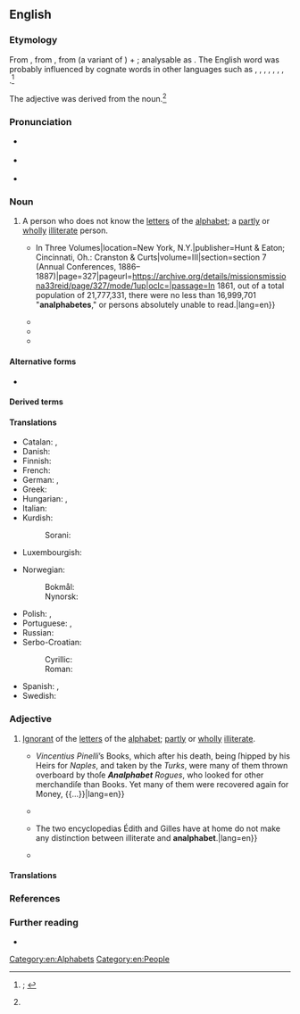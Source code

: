 {{also|Analphabet}}
==English==
{{was wotd|2019|February|21}}

===Etymology===
From {{der|en|LL.|analphabetus||unable to read and write; illiterate}}, from {{der|en|grc|αναλφάβητος||illiterate}}, from {{m|grc|ἀν-}} (a variant of {{m|grc|ᾰ̓-|pos=''the [[alpha privativum]], a prefix forming words having an opposite sense to the word or stem to which it is attached''}}) + {{m|grc|ἀλφάβητος||alphabet}}; analysable as {{prefix|en|an|alphabet}}. The English word was probably influenced by cognate words in other languages such as {{cog|fr|analphabète|pos=adjective}}, {{cog|de|Analphabetus}}, {{m|de|Analphabet|pos=nouns}}, {{m|de|analphabeten|pos=adjective}}, {{cog|it|analfabeta|pos=adjective, noun}}, {{m|it|analfabeto|pos=adjective, noun}}, {{cog|pt|analfabeto|pos=adjective}}, {{cog|es|analfabeto|pos=adjective, noun}}.<ref name="OED">{{R:OED Online|pos=adj.'' and ''n|id=7031|date=November 2010|nodot=yes}}; {{R:Oxford Dictionaries Online}}</ref>

The adjective was derived from the noun.<ref name="OED"/>

===Pronunciation===
* {{a|RP}} {{IPA|/ænˈælfəbɛt/|lang=en}}
* {{a|GA}} {{IPA|/ˌæˈnælfəbɛt/|lang=en}}
* {{hyphenation|an|al|pha|bet|lang=en}}

===Noun===
{{en-noun}}

# A person who does not know the [[letter#Noun|letters]] of the [[alphabet]]; a [[partly]] or [[wholly]] [[illiterate]] person. {{defdate|from mid 17th c.}}
#: {{synonyms|en|illiterate|q1=noun}}
#* {{quote-book|author=J[ohn] M[orrison] Reid|author2=J. T. Gracey|chapter=Part XI. Mission to Italy.|title=Missions and the Missionary Society of the Methodist Episcopal Church {{...|[...] Revised and Extended by J. T. Gracey, D.D.}} In Three Volumes|location=New York, N.Y.|publisher=Hunt & Eaton; Cincinnati, Oh.: Cranston & Curts|volume=III|section=section 7 (Annual Conferences, 1886–1887)|page=327|pageurl=https://archive.org/details/missionsmissiona33reid/page/327/mode/1up|oclc=|passage=In 1861, out of a total population of 21,777,331, there were no less than 16,999,701 "'''analphabetes'''," or persons absolutely unable to read.|lang=en}}
#* {{quote-journal|magazine=[[w:Opera (magazine)|Opera]]|location=London|publisher=Rolls House Publishing Company|year=1960|volume=11|page=281|issn=0030-3526|oclc=1057919255|passage=The governor of a distant province receives a telegram from the Ministry asking how many '''analphabets''' (illiterates) there are in his area. Neither he nor his colleagues know what an '''analphabet''' is, but as anarchism also begins with 'an' they guess that an '''analphabet''' must be a dangerous enemy of the state, and report that they have only one—the schoolmaster.|lang=en}}
#* {{quote-book|author=Jacob L[ouis] Mey|authorlink=Jacob L. Mey|chapter=Language Manipulation|title=Whose Language?: A Study in Linguistic Pragmatics|location=Amsterdam; Philadelphia, Pa.|publisher={{w|John  Benjamins Publishing Company}}|year=1985|section=section 1.3 (Concluding Remarks), paragraph 66|page=84|pageurl=https://books.google.com/books?id=G67SYKPNCQUC&pg=PA84|isbn=978-90-272-5004-9|passage=As to [[w:Paulo Freire|[Paulo] Freire]]'s methods, we should keep in mind that they were primarily developed to teach adult '''analphabets''' their own language, as a part of a 'conscientization' process.|lang=en}}
#* {{quote-book|editors=David Yau-Fai Ho, John A. Spinks, Cecilia Siu-Hing Yeung|title=Chinese Patterns of Behavior: A Sourcebook of Psychological and Psychiatric Studies|location=New York, N.Y.; London|publisher=[[w:Greenwood Publishing Group|Praeger]]|year=1989|page=380|column=2|isbn=978-0-275-93270-1|passage=(1) What is the impact of not learning written language on the aphasic semeiology of an '''analphabet'''? (2) How do physiological mechanisms relate to the production of language in an '''analphabet'''? (3) What relationships, if any, can be discerned between an adult '''analphabet''' and the aphasia of a child before learning how to write.|lang=en}}

====Alternative forms====
* {{l|en|analphabete}}

====Derived terms====
{{der2|lang=en|analphabetic|analphabetical|analphabetically|analphabetism}}

====Translations====
{{trans-top-also|person who does not know the letters of the alphabet|illiterate}}
* Catalan: {{t+|ca|analfabet|m}}, {{t+|ca|analfabeta|f}}
* Danish: {{t+|da|analfabet|c}}
* Finnish: {{t+|fi|analfabeetti}}
* French: {{t+|fr|analphabète|m|f}}
* German: {{t+|de|Analphabet|m}}, {{t+|de|Analphabetin|f}}
* Greek: {{t+|el|αναλφάβητος}}
* Hungarian: {{t+|hu|analfabéta}}, {{t+|hu|írástudatlan}}
* Italian: {{t+|it|analfabeta|m|f}}
* Kurdish:
*: Sorani: {{t|ckb|نه‌خوێنده‌وار}}
* Luxembourgish: {{t+|lb|Analphabet|m}}
{{trans-mid}}
* Norwegian:
*: Bokmål: {{t+|nb|analfabet|m}}
*: Nynorsk: {{t|nn|analfabet|m}}
* Polish: {{t+|pl|analfabeta|m}}, {{t+|pl|analfabetka|f}}
* Portuguese: {{t+|pt|analfabeto|m}}, {{t+|pt|analfabeta|f}}
* Russian: {{t+|ru|негра́мотный|m}}
* Serbo-Croatian:
*: Cyrillic: {{t|sh|аналфа̀бе̄т|m}}
*: Roman: {{t+|sh|analfàbēt|m}}
* Spanish: {{t+|es|analfabeto|m}}, {{t+|es|analfabeta|f}}
* Swedish: {{t+|sv|analfabet|c}}
{{trans-bottom}}

===Adjective===
{{en-adj}}

# [[ignorant|Ignorant]] of the [[letter#Noun|letters]] of the [[alphabet]]; [[partly]] or [[wholly]] [[illiterate#Adjective|illiterate]]. {{defdate|from mid 17th c.}}
#: {{synonyms|en|illiterate|q1=adjective}}
#* {{quote-book|author=Richard Lassels|authorlink=Richard Lassels|chapter=The Description and Voyage of Italy|title=The Voyage of Italy: Or, A Compleat Journey through Italy. In Two Parts.{{nb...|With the Characters of the People, and the Description of the Chief Towns, Churches, Monasteries, Tombs, Libraries, Palaces, Villa’s, Gardens, Pictures, Statues, and Antiquities. As also, of the Interest, Government, Riches, Force, &c. of All the Princes. With Instructions Concerning Travel.}}|location=London|publisher=Printed for R. C. J. R. and A. C. and are to be sold by Charles Shortgrave{{nb...|at the Turks Head, in St. Pauls Church-yard.}}|year=1686|section=part I|page=81|pageurl=https://archive.org/details/voyageofitalyorc00lass/page/n126/mode/1up|oclc=801387674|passage={{...}} ''Vincentius Pinelli''’s Books, which after his death, being ſhipped by his Heirs for ''Naples'', and taken by the ''Turks'', were many of them thrown overboard by thoſe '''''Analphabet''' Rogues'', who looked for other merchandiſe than Books. Yet many of them were recovered again for Money, {{...}}|lang=en}}
#* {{quote-book|author=John P[rice] Jones|chapter=Islam in India|title=India: Its Life and Thought|location=New York, N.Y.|publisher=[[w:Macmillan Publishers|The Macmillan Company]]|year=1908|section=section III (What is the Character of the Mohammedan Population in India?)|page=329|pageurl=https://archive.org/details/indiaitslifeand00jonegoog/page/n346/mode/1up|oclc=457653889|passage=And of the Mohammedan population nearly all the women are '''analphabet'''.|lang=en}}
#* {{quote-book|author=Laurence Cossé|authorlink=Laurence Cossé|chapter=2|chapterurl=https://books.google.com/books?id=RYLOxWA7cnwC&pg=PT11|translator=Alison Anderson|title=Bitter Almonds|location=New York, N.Y.|publisher={{w|Europa Editions}}|year=2013|isbn=978-1-60945-089-2|passage=The illustrious bookstore has nothing for helping analphabets. The sales assistant looks like a pontificating doctor, and informs Édith that there is a difference between '''analphabet''' and illiterate: {{...}} The two encyclopedias Édith and Gilles have at home do not make any distinction between illiterate and '''analphabet'''.|lang=en}}
#* {{quote-book|author=Thami J. Khalil|title=Faith, Growth and Success|url=https://books.google.com/books?id=20_9CwAAQBAJ&pg=PT157|location=Bloomington, Ind.|publisher={{w|AuthorHouse}}|date=7 April 2016|isbn=978-1-5246-2855-0|passage=To present myself, I gave the contractor my business card. He gave it twenty seconds of concentrated attention and then passed it to his secretary. The contractor joked that his secretary would give it the high level of attention it deserved. He was '''analphabet'''. I could have confused the package with the product and rapidly concluded that I had nothing to expect for our business from an '''analphabet''' contractor and gently blow up the meeting. I didn't.|lang=en}}

====Translations====
{{trans-top-also|ignorant of the letters of the alphabet|illiterate}}
{{trans-mid}}
{{trans-bottom}}

===References===
<references />

===Further reading===
* {{pedia|literacy}}

[[Category:en:Alphabets]]
[[Category:en:People]]